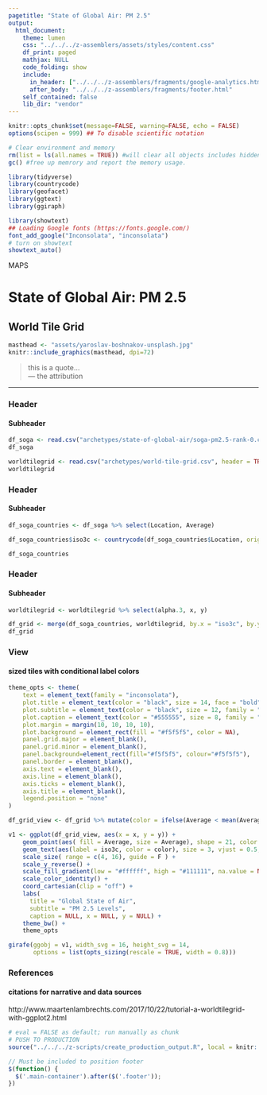 ```yaml
---
pagetitle: "State of Global Air: PM 2.5"
output: 
  html_document:
    theme: lumen
    css: "../../../z-assemblers/assets/styles/content.css"
    df_print: paged
    mathjax: NULL
    code_folding: show
    include:
      in_header: ["../../../z-assemblers/fragments/google-analytics.html", "../../../z-assemblers/fragments/header.html"]
      after_body: "../../../z-assemblers/fragments/footer.html"
    self_contained: false
    lib_dir: "vendor"
---
```


```r

knitr::opts_chunk$set(message=FALSE, warning=FALSE, echo = FALSE)
options(scipen = 999) ## To disable scientific notation

# Clear environment and memory
rm(list = ls(all.names = TRUE)) #will clear all objects includes hidden objects.
gc() #free up memrory and report the memory usage.

library(tidyverse)
library(countrycode)
library(geofacet)
library(ggtext)
library(ggiraph)

library(showtext)
## Loading Google fonts (https://fonts.google.com/)
font_add_google("Inconsolata", "inconsolata")
# turn on showtext
showtext_auto()

```

<div class="activity">
MAPS  
</div>

# State of Global Air: PM 2.5
## World Tile Grid


```r

masthead <- "assets/yaroslav-boshnakov-unsplash.jpg"
knitr::include_graphics(masthead, dpi=72)

```

> this is a quote...\
--- the attribution\


***

### Header
#### Subheader


```r

df_soga <- read.csv("archetypes/state-of-global-air/soga-pm2.5-rank-0.csv", header = TRUE)
df_soga

worldtilegrid <- read.csv("archetypes/world-tile-grid.csv", header = TRUE)
worldtilegrid

```


### Header
#### Subheader


```r

df_soga_countries <- df_soga %>% select(Location, Average)

df_soga_countries$iso3c <- countrycode(df_soga_countries$Location, origin = "country.name", destination = "iso3c")

df_soga_countries

```


### Header
#### Subheader


```r

worldtilegrid <- worldtilegrid %>% select(alpha.3, x, y)

df_grid <- merge(df_soga_countries, worldtilegrid, by.x = "iso3c", by.y = "alpha.3")
df_grid

```


### View
#### sized tiles with conditional label colors


```r

theme_opts <- theme(
    text = element_text(family = "inconsolata"), 
    plot.title = element_text(color = "black", size = 14, face = "bold", family = "inconsolata", hjust = 0.5),
    plot.subtitle = element_text(color = "black", size = 12, family = "inconsolata", hjust = 0.5),
    plot.caption = element_text(color = "#555555", size = 8, family = "inconsolata"),    
    plot.margin = margin(10, 10, 10, 10),
    plot.background = element_rect(fill = "#f5f5f5", color = NA),
    panel.grid.major = element_blank(),
    panel.grid.minor = element_blank(),
    panel.background=element_rect(fill="#f5f5f5", colour="#f5f5f5"),
    panel.border = element_blank(),
    axis.text = element_blank(),
    axis.line = element_blank(),
    axis.ticks = element_blank(),
    axis.title = element_blank(),
    legend.position = "none"
)

df_grid_view <- df_grid %>% mutate(color = ifelse(Average < mean(Average), "black", "white"))

v1 <- ggplot(df_grid_view, aes(x = x, y = y)) +
    geom_point(aes( fill = Average, size = Average), shape = 21, color = "white", stroke = 1.5) +
    geom_text(aes(label = iso3c, color = color), size = 3, vjust = 0.5, hjust = 0.5, family = "inconsolata", fontface = "bold" ) +
    scale_size( range = c(4, 16), guide = F ) +
    scale_y_reverse() +
    scale_fill_gradient(low = "#ffffff", high = "#111111", na.value = NA) +
    scale_color_identity() +
    coord_cartesian(clip = "off") +
    labs(
      title = "Global State of Air",
      subtitle = "PM 2.5 Levels",
      caption = NULL, x = NULL, y = NULL) +
    theme_bw() +
    theme_opts

girafe(ggobj = v1, width_svg = 16, height_svg = 14,
       options = list(opts_sizing(rescale = TRUE, width = 0.8)))

```


### References
#### citations for narrative and data sources

http://www.maartenlambrechts.com/2017/10/22/tutorial-a-worldtilegrid-with-ggplot2.html


```r

# eval = FALSE as default; run manually as chunk
# PUSH TO PRODUCTION
source("../../../z-scripts/create_production_output.R", local = knitr::knit_global())

```


```js

// Must be included to position footer
$(function() {
  $('.main-container').after($('.footer'));
})

```
